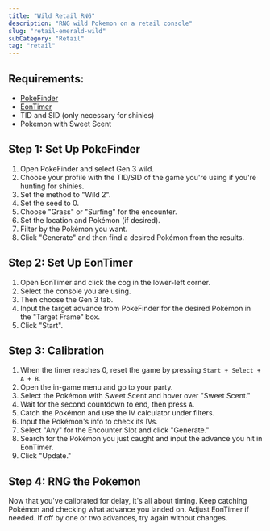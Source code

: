 ```yaml
---
title: "Wild Retail RNG"
description: "RNG wild Pokemon on a retail console"
slug: "retail-emerald-wild"
subCategory: "Retail"
tag: "retail"
---
```


## Requirements:

- [PokeFinder](https://github.com/Admiral-Fish/PokeFinder/releases)
- [EonTimer](https://github.com/DasAmpharos/EonTimer/releases)
- TID and SID (only necessary for shinies)
- Pokemon with Sweet Scent

## Step 1: Set Up PokeFinder

1. Open PokeFinder and select Gen 3 wild.
2. Choose your profile with the TID/SID of the game you're using if you're hunting for shinies.
3. Set the method to "Wild 2".
4. Set the seed to 0.
5. Choose "Grass" or "Surfing" for the encounter.
6. Set the location and Pokémon (if desired).
7. Filter by the Pokémon you want.
8. Click "Generate" and then find a desired Pokémon from the results.

## Step 2: Set Up EonTimer

1. Open EonTimer and click the cog in the lower-left corner.
2. Select the console you are using.
3. Then choose the Gen 3 tab.
4. Input the target advance from PokeFinder for the desired Pokémon in the "Target Frame" box.
5. Click "Start".

## Step 3: Calibration

1. When the timer reaches 0, reset the game by pressing `Start + Select + A + B`.
2. Open the in-game menu and go to your party.
3. Select the Pokémon with Sweet Scent and hover over "Sweet Scent."
4. Wait for the second countdown to end, then press `A`.
5. Catch the Pokémon and use the IV calculator under filters.
6. Input the Pokémon's info to check its IVs.
7. Select "Any" for the Encounter Slot and click "Generate."
8. Search for the Pokémon you just caught and input the advance you hit in EonTimer.
9. Click "Update."

## Step 4: RNG the Pokemon

Now that you've calibrated for delay, it's all about timing.
Keep catching Pokémon and checking what advance you landed on.
Adjust EonTimer if needed.
If off by one or two advances, try again without changes.
